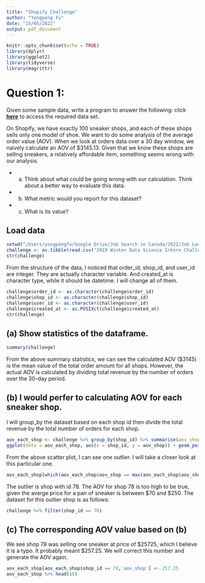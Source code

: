 ```yaml
---
title: "Shopify Challenge"
author: "Yongpeng Fu"
date: "15/05/2022"
output: pdf_document
---
```


```r
knitr::opts_chunk$set(echo = TRUE)
library(dplyr)
library(ggplot2)
library(tidyverse)
library(magrittr)
```
# Question 1: 
Given some sample data, write a program to answer the following: click [**here**](https://docs.google.com/spreadsheets/d/16i38oonuX1y1g7C_UAmiK9GkY7cS-64DfiDMNiR41LM/edit#gid=0) to access the required data set.  


On Shopify, we have exactly 100 sneaker shops, and each of these shops sells only one model of shoe. We want to do some analysis of the average order value (AOV). When we look at orders data over a 30 day window, we naively calculate an AOV of \$3145.13. Given that we know these shops are selling sneakers, a relatively affordable item, something seems wrong with our analysis.

* (a) Think about what could be going wrong with our calculation. Think about a better way to evaluate this data. 
* (b) What metric would you report for this dataset?
* (c) What is its value?

## Load data
```r
setwd("/Users/yongpengfu/Google Drive/Job Search in Canada/2022/Job Looking/Shopify")
challenge <- as.tibble(read.csv("2019 Winter Data Science Intern Challenge Data Set.csv"))
str(challenge)
```
From the structure of the data, I noticed that order_id, shop_id, and user_id are integer. They are actually character variable. And created_at is character type, while it should be datetime. I will change all of them.
```r
challenge$order_id <- as.character(challenge$order_id)
challenge$shop_id <- as.character(challenge$shop_id)
challenge$user_id <- as.character(challenge$user_id)
challenge$created_at <- as.POSIXct(challenge$created_at)
str(challenge)
```
## (a) Show statistics of the dataframe.
```r
summary(challenge)
```
\textcolor{red}{Answer a:} From the above summary statistics, we can see the calculated AOV (\$3145) is the mean value of the total order amount for all shops. However, the actual AOV is calculated by dividing total revenue by the number of orders over the 30-day period.


## (b) I would perfer to calculating AOV for each sneaker shop.
I will group_by the dataset based on each shop id then divide the total revenue by the total number of orders for each shop.
```r
aov_each_shop <- challenge %>% group_by(shop_id) %>% summarise(aov_shop = sum(order_amount)/sum(total_items))
ggplot(data = aov_each_shop, aes(x = shop_id, y = aov_shop)) + geom_point()
```
From the above scatter plot, I can see one outlier. I will take a closer look at this particular one.
```r
aov_each_shop[which(aov_each_shop$aov_shop == max(aov_each_shop$aov_shop)),]
```
The outlier is shop with id 78. The AOV for shop 78 is too high to be true, given the averge price for a pair of sneaker is between \$70 and \$250. The dataset for this outlier shop is as follows:
```r
challenge %>% filter(shop_id == 78)
```
## (c) The corresponding AOV value based on (b)
We see shop 78 was selling one sneaker at price of \$25725, which I believe it is a typo. It probably meant \$257.25. We will correct this number and generate the AOV again.
```r
aov_each_shop[aov_each_shop$shop_id == 78,'aov_shop'] <- 257.25
aov_each_shop %>% head(10)
```

























